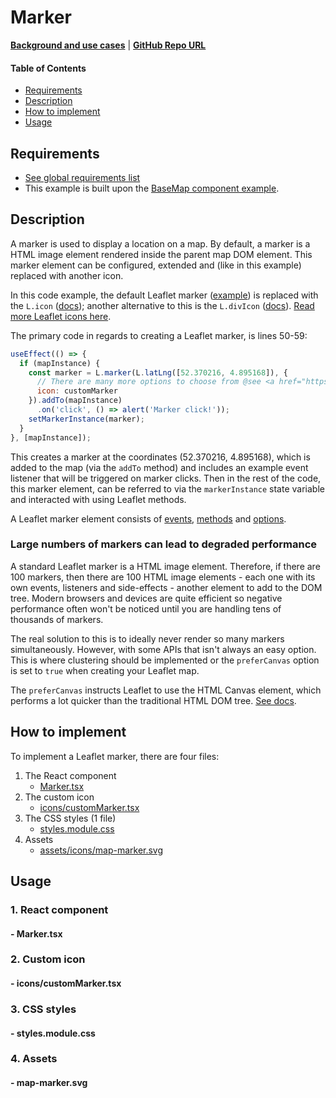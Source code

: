 
<Meta of={MarkerStories} />

# Marker

**[Background and use cases](./?path=/docs/leaflet-layers--docs#marker)** | **<a href="https://github.com/Amsterdam/ee-react-map-demos/tree/main/src/pages/Marker" target="_blank">GitHub Repo URL</a>**

#### Table of Contents

- [Requirements](#requirements)
- [Description](#description)
- [How to implement](#how-to-implement)
- [Usage](#usage)

## Requirements

- [See global requirements list](./?path=/docs/global-requirements--docs)
- This example is built upon the [BaseMap component example](./?path=/docs/react-baselayer--docs).

## Description

A marker is used to display a location on a map. By default, a marker is a HTML image element rendered inside the parent map DOM element. This marker element can be configured, extended and (like in this example) replaced with another icon.

In this code example, the default Leaflet marker (<a href="https://leafletjs.com/examples/layers-control/" target="_blank">example</a>) is replaced with the `L.icon` (<a href="https://leafletjs.com/reference.html#icon" target="_blank">docs</a>); another alternative to this is the `L.divIcon` (<a href="https://leafletjs.com/reference.html#divicon" target="_blank">docs</a>). [Read more Leaflet icons here](./?path=/docs/icons--docs).

The primary code in regards to creating a Leaflet marker, is lines 50-59:

```js
useEffect(() => {
  if (mapInstance) {
    const marker = L.marker(L.latLng([52.370216, 4.895168]), {
      // There are many more options to choose from @see <a href="https://leafletjs.com/reference.html#marker" target="_blank">https://leafletjs.com/reference.html#marker</a>
      icon: customMarker
    }).addTo(mapInstance)
      .on('click', () => alert('Marker click!'));
    setMarkerInstance(marker);
  }
}, [mapInstance]);
```

This creates a marker at the coordinates (52.370216, 4.895168), which is added to the map (via the `addTo` method) and includes an example event listener that will be triggered on marker clicks. Then in the rest of the code, this marker element, can be referred to via the `markerInstance` state variable and interacted with using Leaflet methods.

A Leaflet marker element consists of <a href="https://leafletjs.com/reference.html#marker-move" target="_blank">events</a>, <a href="https://leafletjs.com/reference.html#marker-l-marker" target="_blank">methods</a> and <a href="https://leafletjs.com/reference.html#marker-icon" target="_blank">options</a>.

### Large numbers of markers can lead to degraded performance

A standard Leaflet marker is a HTML image element. Therefore, if there are 100 markers, then there are 100 HTML image elements - each one with its own events, listeners and side-effects - another element to add to the DOM tree. Modern browsers and devices are quite efficient so negative performance often won't be noticed until you are handling tens of thousands of markers.

The real solution to this is to ideally never render so many markers simultaneously. However, with some APIs that isn't always an easy option. This is where clustering should be implemented or the `preferCanvas` option is set to `true` when creating your Leaflet map.

The `preferCanvas` instructs Leaflet to use the HTML Canvas element, which performs a lot quicker than the traditional HTML DOM tree. <a href="https://leafletjs.com/reference.html#map-prefercanvas" target="_blank">See docs</a>.

## How to implement

To implement a Leaflet marker, there are four files:

1. The React component
    * [Marker.tsx](#--markertsx)
2. The custom icon
    * [icons/customMarker.tsx](#--iconscustommarkertsx)
3. The CSS styles (1 file)
    * [styles.module.css](#--stylesmodulecss)
4. Assets
    * [assets/icons/map-marker.svg](#--map-markersvg)

## Usage

### 1. React component

#### - Marker.tsx

<Source code={Marker} />

### 2. Custom icon

#### - icons/customMarker.tsx

<Source code={customMarker} />

### 3. CSS styles

#### - styles.module.css

<Source code={styles} />

### 4. Assets

#### - map-marker.svg

<Source code={icon} />
